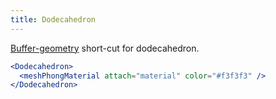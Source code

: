 ```yaml
---
title: Dodecahedron
---
```


[Buffer-geometry](https://threejs.org/docs/index.html#api/en/core/BufferGeometry) short-cut for dodecahedron.

```jsx
<Dodecahedron>
  <meshPhongMaterial attach="material" color="#f3f3f3" />
</Dodecahedron>
```

<StoryBook lib="drei" id="shapes--dodecahedron" />
